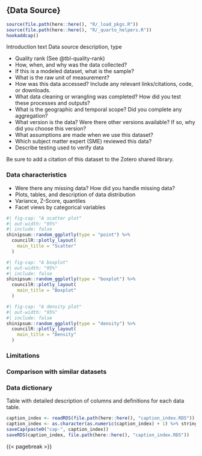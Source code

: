 ## {Data Source}
```r
source(file.path(here::here(), "R/_load_pkgs.R"))
source(file.path(here::here(), "R/_quarto_helpers.R"))
hookaddcap()
```

Introduction text 
Data source description, type

- Quality rank (See @tbl-quality-rank)
- How, when, and why was the data collected?
- If this is a modeled dataset, what is the sample?
- What is the raw unit of measurement? 
- How was this data accessed? Include any relevant links/citations, code, or downloads.
- What data cleaning or wrangling was completed? How did you test these processes and outputs?
- What is the geographic and temporal scope? Did you complete any aggregation?
- What version is the data? Were there other versions available? If so, why did you choose this version?
- What assumptions are made when we use this dataset?
- Which subject matter expert (SME) reviewed this data?
- Describe testing used to verify data

Be sure to add a citation of this dataset to the Zotero shared library.

### Data characteristics

- Were there any missing data? How did you handle missing data?
- Plots, tables, and description of data distribution
- Variance, Z-Score, quantiles
- Facet views by categorical variables

```r
#| fig-cap: "A scatter plot"
#| out-width: "95%"
#| include: false
shinipsum::random_ggplotly(type = "point") %>%
  councilR::plotly_layout(
    main_title = "Scatter"
  )
```


```r
#| fig-cap: "A boxplot"
#| out-width: "95%"
#| include: false
shinipsum::random_ggplotly(type = "boxplot") %>%
  councilR::plotly_layout(
    main_title = "Boxplot"
  )
```


```r
#| fig-cap: "A density plot"
#| out-width: "95%"
#| include: false
shinipsum::random_ggplotly(type = "density") %>%
  councilR::plotly_layout(
    main_title = "Density"
  )
```


### Limitations

### Comparison with similar datasets

### Data dictionary

Table with detailed description of columns and definitions for each data table.

```r
caption_index <- readRDS(file.path(here::here(), "caption_index.RDS"))
caption_index <- as.character(as.numeric(caption_index) + 1) %>% stringr::str_pad(width = 2, side = "left", pad = "0")
saveCap(paste0("cap-", caption_index))
saveRDS(caption_index, file.path(here::here(), "caption_index.RDS"))
```
{{< pagebreak >}}
